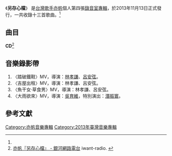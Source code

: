 {{Infobox Album
| Name  = 另存心檔
| Type  = 專輯
| Cover  = 
| Artist  = [[亦帆|亦帆]]
| Released   = 2013年11月13日<ref name="fiveMusic">[http://www.5music.com.tw/CDList-C.asp?cdno=434485678766 亦帆『另存心檔』 - 五大唱片] FIVEMUSIC. {{zh-tw}}</ref>
| Recorded  = 
| Genre = [[華語流行音樂|華語流行音樂]]
| Length = 56:40
| Label = [[米樂士娛樂|米樂士娛樂]]<ref name="fiveMusic" />
| Producer =
| Last album = [[砍掉重練|砍掉重練]]<br /><small>2012年</small>
| This album = '''另存心檔'''<br /><small>2013年</small>
| Next album = 
}}
《'''另存心檔'''》 是[[台灣|台灣]][[歌手|歌手]][[亦帆|亦帆]]個人第四張[[錄音室專輯|錄音室專輯]]，於2013年11月13日正式發行，一共收錄十三首歌曲。<ref name="fiveMusic" />

==曲目==
'''CD'''<ref>[http://www.iwant-radio.com/showinformation.php?sisn=32338 亦帆『另存心檔』 - 銀河網路電台] {{Wayback|url=http://www.iwant-radio.com/showinformation.php?sisn=32338 |date=20140202142443 }} iwant-radio. {{zh-hant}}</ref>
{{Tracklist
| title1 = 踏破鐵鞋
| music1 = [[方文良|方文良]]
| lyrics1 = [[十方|十方]]
| arranger1 = 
| producer1 = 
| longnote1 = 電視劇《[[笑傲江湖|笑傲江湖]]》片尾曲
| length1 = 5:02

| title2 = 另存新檔
| music2 = [[張元|張元]]
| lyrics2 = [[伍貳柒|伍貳柒]]<br />張元
| arranger2 = 
| producer2 = 
| longnote2 = 
| length2 = 4:06

| title3 = 吉屋出租
| music3 = [[張宴菁|張宴菁]]
| lyrics3 = 伍貳柒
| arranger3 = 
| producer3 = 
| longnote3 = 電視劇《[[女人的戰爭|女人的戰爭]]》片頭曲<br />電視劇《[[錢的誘惑|錢的誘惑]]》片頭曲
| length3 = 4:34

| title4 = 魚干女·草食男
| music4 = [[蕭恆嘉|蕭恆嘉]]
| lyrics4 = 伍貳柒
| arranger4 = 
| producer4 = 
| longnote4 = feat. [[黃宥傑|黃宥傑]]
| length4 = 3:40

| title5 = 郵票
| music5 = 方文良
| lyrics5 = 十方
| arranger5 = [[洪信傑|洪信傑]]
| producer5 = 
| longnote5 = 紅心字會「向日葵公益」主題曲
| length5 = 4:40

| title6 = 虛擬的幸福
| music6 = [[陳小霞|陳小霞]]
| lyrics6 = [[姚若龍|姚若龍]]
| arranger6 = 
| producer6 = 
| longnote6 = '''OT:〈我要你快樂〉'''
| length6 = 5:08

| title7 = 滾
| music7 = [[亦帆|亦帆]]
| lyrics7 = 亦帆
| arranger7 = 
| producer7 = 
| longnote7 = 
| length7 = 3:22

| title8 = 你摩托車的後座
| music8 = 方文良
| lyrics8 = [[王建福|王建福]]
| arranger8 = 
| producer8 = 
| longnote8 = 
| length8 = 4:42

| title9 = 大雨欲來
| music9 = 方文良
| lyrics9 = 十方
| arranger9 = 
| producer9 = 
| longnote9 = 
| length9 = 4:46

| title10 = 我能飛
| music10 = [[劉家芳|劉家芳]]
| lyrics10 = [[陳靜楠|陳靜楠]]
| arranger10 = 
| producer10 = 
| longnote10 = 
| length10 = 5:11

| title11 = YAWIY
| music11 = 亦帆
| lyrics11 = 亦帆
| arranger11 = 
| producer11 = 
| longnote11 = 
| length11 = 2:45

| title12 = 23個情人節
| music12 = 方文良
| lyrics12 = 陳靜楠
| arranger12 = 
| producer12 = 
| longnote12 = feat. [[邰正宵|邰正宵]]
| length12 = 4:32

| title13 = 數以百萬計的祝福 
| music13 = 方文良
| lyrics13 = 方文良
| arranger13 = 
| producer13 = 
| longnote13 = feat. [[黃宥傑|黃宥傑]]、[[徐哲緯|徐哲緯]]、[[林采緹|林采緹]]、[[楊子黎|楊子黎]]
| length13 = 4:12

| total_length = 56:40
}}

==音樂錄影帶==
#〈踏破鐵鞋〉MV，導演：[[林孝謙|林孝謙]]、[[呂安弦|呂安弦]]。
#〈吉屋出租〉MV，導演：林孝謙、呂安弦。
#〈魚干女‧草食男〉MV，導演：林孝謙、呂安弦。
#〈大雨欲來〉MV，導演：[[吳育維|吳育維]]，特別演出：[[潛振寰|潛振寰]]。

==參考文獻==
<references/>

[[Category:亦帆音樂專輯|Category:亦帆音樂專輯]]
[[Category:2013年臺灣音樂專輯|Category:2013年臺灣音樂專輯]]